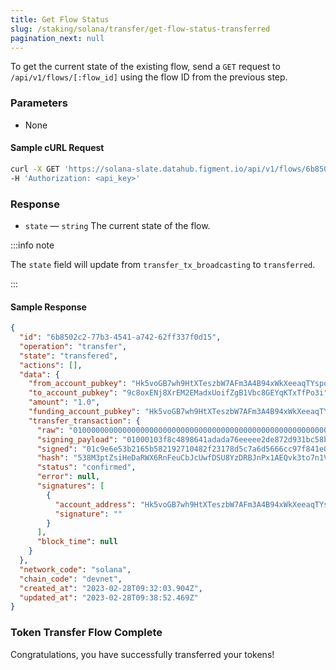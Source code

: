```yaml
---
title: Get Flow Status
slug: /staking/solana/transfer/get-flow-status-transferred
pagination_next: null
---
```


To get the current state of the existing flow, send a `GET` request to `/api/v1/flows/[:flow_id]` using the flow ID from the previous step.

### Parameters

- None

#### Sample cURL Request

```bash
curl -X GET 'https://solana-slate.datahub.figment.io/api/v1/flows/6b8502c2-77b3-4541-a742-62ff337f0d15' \
-H 'Authorization: <api_key>'
```

### Response

- `state` &mdash; `string` The current state of the flow.

:::info note

The `state` field will update from `transfer_tx_broadcasting` to `transferred`.

:::

#### Sample Response

```json {4}
{
  "id": "6b8502c2-77b3-4541-a742-62ff337f0d15",
  "operation": "transfer",
  "state": "transfered",
  "actions": [],
  "data": {
    "from_account_pubkey": "Hk5voGB7wh9HtXTeszbW7AFm3A4B94xWkXeeaqTYspqy",
    "to_account_pubkey": "9c8oxENj8XrEM2EMadxUoifZgB1Vbc8GEYqKTxTfPo3i",
    "amount": "1.0",
    "funding_account_pubkey": "Hk5voGB7wh9HtXTeszbW7AFm3A4B94xWkXeeaqTYspqy",
    "transfer_transaction": {
      "raw": "010000000000000000000000000000000000000000000000000000000000000000000000000000000000000000000000000000000000000000000000000000000001000103f8c4898641adada76eeeee2de872d931bc58bfb2ce5b79734e32808cc501a5347fdda76b682402ecb38e705b77d7eee793c587b6294a461c14ad89e7e161ade500000000000000000000000000000000000000000000000000000000000000008a20e5a91435e4f72d11db3e291b4797b6830cd2187f94596bca768ca81a5dff01020200010c0200000000ca9a3b00000000",
      "signing_payload": "01000103f8c4898641adada76eeeee2de872d931bc58bfb2ce5b79734e32808cc501a5347fdda76b682402ecb38e705b77d7eee793c587b6294a461c14ad89e7e161ade500000000000000000000000000000000000000000000000000000000000000008a20e5a91435e4f72d11db3e291b4797b6830cd2187f94596bca768ca81a5dff01020200010c0200000000ca9a3b00000000",
      "signed": "01c9e6e53b2165b582192710482f23178d5c7a6d5666cc97f841e07cd983265033f73790fd6650b298ee908e5a42927a68212f6368029a4b9e4e5961e0ca24a70801000103f8c4898641adada76eeeee2de872d931bc58bfb2ce5b79734e32808cc501a5347fdda76b682402ecb38e705b77d7eee793c587b6294a461c14ad89e7e161ade500000000000000000000000000000000000000000000000000000000000000008a20e5a91435e4f72d11db3e291b4797b6830cd2187f94596bca768ca81a5dff01020200010c0200000000ca9a3b00000000",
      "hash": "538M3ptZsiHeDaRWX6RnFeuCbJcUwfDSU8YzDRBJnPx1AEQvk3to7n1VEWQyCz87oqZpsLC8obvxJNQizMCQauHZ",
      "status": "confirmed",
      "error": null,
      "signatures": [
        {
          "account_address": "Hk5voGB7wh9HtXTeszbW7AFm3A4B94xWkXeeaqTYspqy",
          "signature": ""
        }
      ],
      "block_time": null
    }
  },
  "network_code": "solana",
  "chain_code": "devnet",
  "created_at": "2023-02-28T09:32:03.904Z",
  "updated_at": "2023-02-28T09:38:52.469Z"
}
```

### Token Transfer Flow Complete

Congratulations, you have successfully transferred your tokens!
